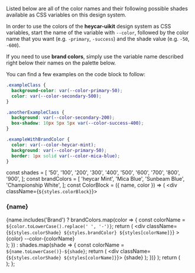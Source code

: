 
Listed below are all of the color names and their following possible shades
available as CSS variables on this design system.

In order to use the colors of the **heycar-uikit** design system as
CSS variables, start the name of the variable with `--color`, followed by
the color name that you want (e.g. `-primary`, `-success`) and the shade
value (e.g. `-50`, `-600`).

If you need to use **brand colors**, simply use the variable name described right below their names on the palette below.

You can find a few examples on the code block to follow:

```css
.exampleClass {
  background-color: var(--color-primary-50);
  color: var(--color-secondary-500);
}

.anotherExampleClass {
  background: var(--color-secondary-200);
  box-shadow: 10px 5px 5px var(--color-success-400);
}

.exampleWithBrandColor {
  color: var(--color-heycar-mint);
  background: var(--color-primary-50);
  border: 1px solid var(--color-mica-blue);
}
```

  const shades = [
    '50',
    '100',
    '200',
    '300',
    '400',
    '500',
    '600',
    '700',
    '800',
    '900',
  ];
  const brandColors = [
    'heycar Mint',
    'Mica Blue',
    'Sunbeam Blue',
    'Championship White',
  ];
  const ColorBlock = ({ name, color }) => (
    <div className={`${styles.colorBlock}`}>
      <h3>{name}</h3>
      <div>
        {name.includes('Brand')
          ? brandColors.map(color => {
              const colorName = `${color.toLowerCase().replace(' ', '-')}`;
              return (
                <div
                  className={`${styles.colorShade} ${styles.brandColor} ${styles[colorName]}`}
                >
                  <span>{color}</span>
                  <span>--color-{colorName}</span>
                </div>
              );
            })
          : shades.map(shade => {
              const colorName = `${name.toLowerCase()}-${shade}`;
              return (
                <div className={`${styles.colorShade} ${styles[colorName]}`}>
                  <span>{shade}</span>
                </div>
              );
            })}
      </div>
    </div>
  );
  return (
    <div>
      <ColorBlock name="Brand colors" />
      <ColorBlock name="Primary" />
      <ColorBlock name="Secondary" />
      <ColorBlock name="Tertiary" />
      <ColorBlock name="Warning" />
      <ColorBlock name="Highlight" />
      <ColorBlock name="Success" />
      <ColorBlock name="Error" />
      <ColorBlock name="Neutral" />
    </div>
  );
};

<Story name="Colors">
  <Colors />
</Story>
